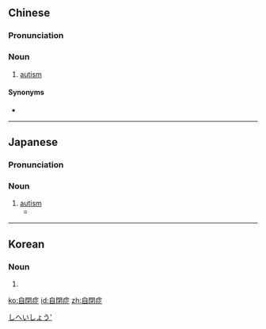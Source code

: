 {{also|自闭症}}
==Chinese==
{{zh-forms|s=自闭症|lit=self-exclusion disease|type=21}}
{{wikipedia|lang=zh}}

===Pronunciation===
{{zh-pron
|m=zìbìzhèng
|c=zi6 bai3 zing3
|cat=n
}}

===Noun===
{{zh-noun}}

# [[autism]] {{gloss|neurological disorder}}

====Synonyms====
* {{zh-l|孤獨症}}

{{zh-cat|Autism}}

----

==Japanese==
{{wikipedia|lang=ja}}
{{ja-kanjitab|じ|へい|しょう|yomi=o}}

===Pronunciation===
{{ja-pron|じへいしょう|y=o|acc=2}}

===Noun===
{{ja-noun|じへいしょう|hhira=じへいしやう}}

# [[autism]] {{gloss|neurological disorder}}
#* {{quote-book
|language=Japanese
|author={{w|Keiko Tobe}}
|title={{w|光とともに…|{{lang|ja|光とともに…～自閉症児を抱えて～}}|lang=ja}}
|trans-title={{w|With the Light|With the Light: Raising an Autistic Child}}
|location=Tokyo
|publisher={{w|Akita Shoten}}
|date=April 16 2004
|origdate=August 20 2001
|edition=35th
|isbn=4-253-10433-9
|volume=1
|page=19
|chapter={{lang|ja|誕生・幼児編第１話}}
|trans-chapter=Birth - Baby: Chapter 1
|passage={{ja-usex|'''自%閉%症'''かも知れませんよ|'''^じ%へい%しょう''' かも しれません よ|It could be '''autism'''.}}
}}

[[Category:ja:Autism|しへいしょう']]

----

==Korean==
{{ko-hanjatab}}

===Noun===
{{ko-noun|hangeul=자폐증|mr=chap'yejŭng|y=caphyeyqcung}}

# {{hanja form of|자폐증|[[autism]]}}

[[ko:自閉症]]
[[id:自閉症]]
[[zh:自閉症]]